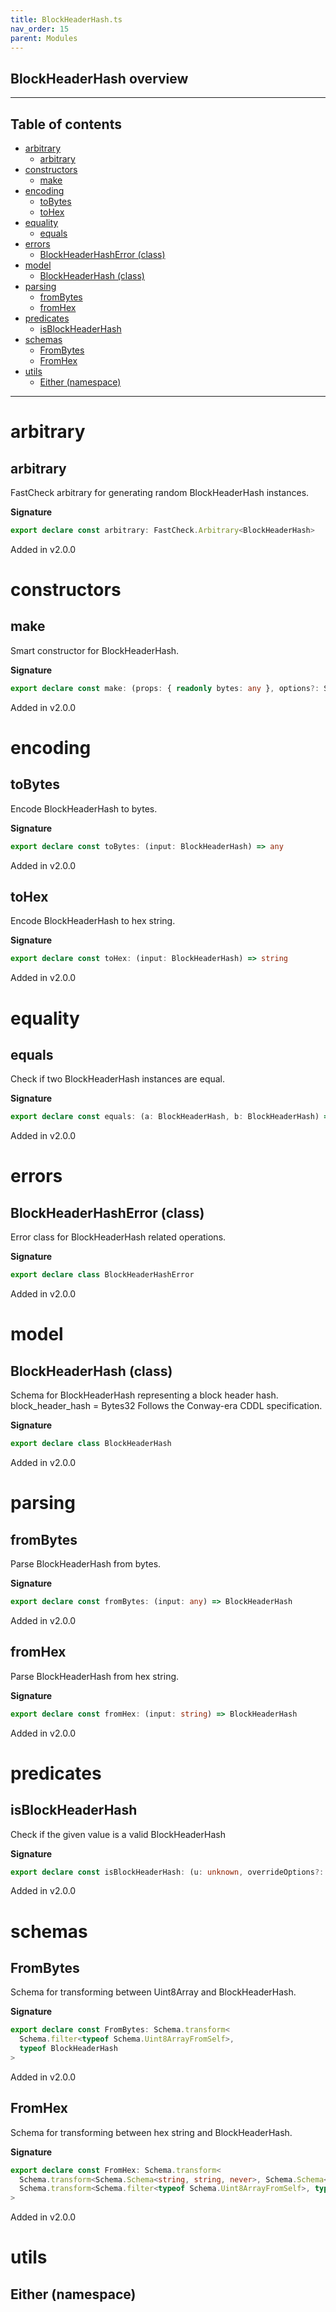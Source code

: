 ```yaml
---
title: BlockHeaderHash.ts
nav_order: 15
parent: Modules
---
```


## BlockHeaderHash overview

---

<h2 className="text-delta">Table of contents</h2>

- [arbitrary](#arbitrary)
  - [arbitrary](#arbitrary-1)
- [constructors](#constructors)
  - [make](#make)
- [encoding](#encoding)
  - [toBytes](#tobytes)
  - [toHex](#tohex)
- [equality](#equality)
  - [equals](#equals)
- [errors](#errors)
  - [BlockHeaderHashError (class)](#blockheaderhasherror-class)
- [model](#model)
  - [BlockHeaderHash (class)](#blockheaderhash-class)
- [parsing](#parsing)
  - [fromBytes](#frombytes)
  - [fromHex](#fromhex)
- [predicates](#predicates)
  - [isBlockHeaderHash](#isblockheaderhash)
- [schemas](#schemas)
  - [FromBytes](#frombytes-1)
  - [FromHex](#fromhex-1)
- [utils](#utils)
  - [Either (namespace)](#either-namespace)

---

# arbitrary

## arbitrary

FastCheck arbitrary for generating random BlockHeaderHash instances.

**Signature**

```ts
export declare const arbitrary: FastCheck.Arbitrary<BlockHeaderHash>
```

Added in v2.0.0

# constructors

## make

Smart constructor for BlockHeaderHash.

**Signature**

```ts
export declare const make: (props: { readonly bytes: any }, options?: Schema.MakeOptions | undefined) => BlockHeaderHash
```

Added in v2.0.0

# encoding

## toBytes

Encode BlockHeaderHash to bytes.

**Signature**

```ts
export declare const toBytes: (input: BlockHeaderHash) => any
```

Added in v2.0.0

## toHex

Encode BlockHeaderHash to hex string.

**Signature**

```ts
export declare const toHex: (input: BlockHeaderHash) => string
```

Added in v2.0.0

# equality

## equals

Check if two BlockHeaderHash instances are equal.

**Signature**

```ts
export declare const equals: (a: BlockHeaderHash, b: BlockHeaderHash) => boolean
```

Added in v2.0.0

# errors

## BlockHeaderHashError (class)

Error class for BlockHeaderHash related operations.

**Signature**

```ts
export declare class BlockHeaderHashError
```

Added in v2.0.0

# model

## BlockHeaderHash (class)

Schema for BlockHeaderHash representing a block header hash.
block_header_hash = Bytes32
Follows the Conway-era CDDL specification.

**Signature**

```ts
export declare class BlockHeaderHash
```

Added in v2.0.0

# parsing

## fromBytes

Parse BlockHeaderHash from bytes.

**Signature**

```ts
export declare const fromBytes: (input: any) => BlockHeaderHash
```

Added in v2.0.0

## fromHex

Parse BlockHeaderHash from hex string.

**Signature**

```ts
export declare const fromHex: (input: string) => BlockHeaderHash
```

Added in v2.0.0

# predicates

## isBlockHeaderHash

Check if the given value is a valid BlockHeaderHash

**Signature**

```ts
export declare const isBlockHeaderHash: (u: unknown, overrideOptions?: ParseOptions | number) => u is BlockHeaderHash
```

Added in v2.0.0

# schemas

## FromBytes

Schema for transforming between Uint8Array and BlockHeaderHash.

**Signature**

```ts
export declare const FromBytes: Schema.transform<
  Schema.filter<typeof Schema.Uint8ArrayFromSelf>,
  typeof BlockHeaderHash
>
```

Added in v2.0.0

## FromHex

Schema for transforming between hex string and BlockHeaderHash.

**Signature**

```ts
export declare const FromHex: Schema.transform<
  Schema.transform<Schema.Schema<string, string, never>, Schema.Schema<Uint8Array, Uint8Array, never>>,
  Schema.transform<Schema.filter<typeof Schema.Uint8ArrayFromSelf>, typeof BlockHeaderHash>
>
```

Added in v2.0.0

# utils

## Either (namespace)
